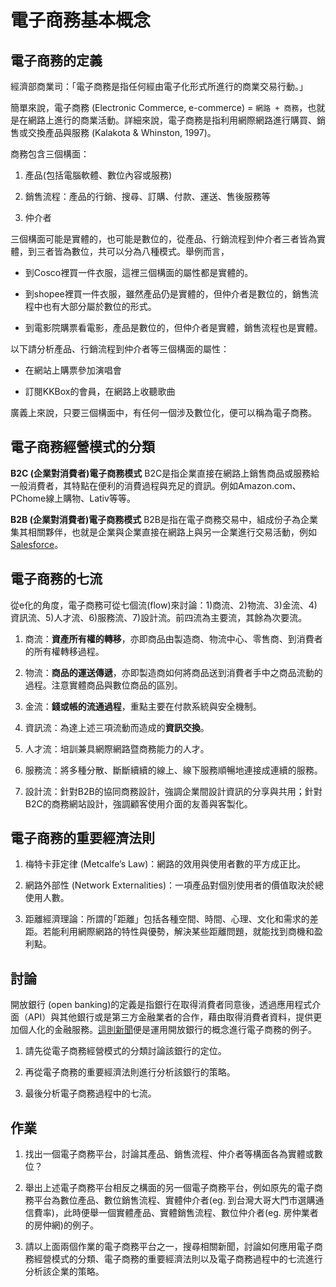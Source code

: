 # 電子商務基本概念 {#fundamentals}

## 電子商務的定義

經濟部商業司：｢電子商務是指任何經由電子化形式所進行的商業交易行動。」

簡單來說，電子商務 (Electronic Commerce, e-commerce) = `網路 + 商務`，也就是在網路上進行的商業活動。詳細來說，電子商務是指利用網際網路進行購買、銷售或交換產品與服務 (Kalakota & Whinston, 1997)。

商務包含三個構面：

1. 產品(包括電腦軟體、數位內容或服務)

2. 銷售流程：產品的行銷、搜尋、訂購、付款、運送、售後服務等

3. 仲介者

三個構面可能是實體的，也可能是數位的，從產品、行銷流程到仲介者三者皆為實體，到三者皆為數位，共可以分為八種模式。舉例而言，

- 到Cosco裡買一件衣服，這裡三個構面的屬性都是實體的。

- 到shopee裡買一件衣服，雖然產品仍是實體的，但仲介者是數位的，銷售流程中也有大部分屬於數位的形式。

- 到電影院購票看電影，產品是數位的，但仲介者是實體，銷售流程也是實體。

以下請分析產品、行銷流程到仲介者等三個構面的屬性：

- 在網站上購票參加演唱會

- 訂閱KKBox的會員，在網路上收聽歌曲

廣義上來說，只要三個構面中，有任何一個涉及數位化，便可以稱為電子商務。

## 電子商務經營模式的分類

**B2C (企業對消費者)電子商務模式**
B2C是指企業直接在網路上銷售商品或服務給一般消費者，其特點在便利的消費過程與充足的資訊。例如Amazon.com、PChome線上購物、Lativ等等。

**B2B (企業對消費者)電子商務模式**
B2B是指在電子商務交易中，組成份子為企業集其相關夥伴，也就是企業與企業直接在網路上與另一企業進行交易活動，例如[Salesforce](https://www.salesforce.com/tw/)。

## 電子商務的七流

從e化的角度，電子商務可從七個流(flow)來討論：1)商流、2)物流、3)金流、4)資訊流、5)人才流、6)服務流、7)設計流。前四流為主要流，其餘為次要流。

1. 商流：**資產所有權的轉移**，亦即商品由製造商、物流中心、零售商、到消費者的所有權轉移過程。

2. 物流：**商品的運送傳遞**，亦即製造商如何將商品送到消費者手中之商品流動的過程。注意實體商品與數位商品的區別。

3. 金流：**錢或帳的流通過程**，重點主要在付款系統與安全機制。

4. 資訊流：為達上述三項流動而造成的**資訊交換**。

5. 人才流：培訓兼具網際網路暨商務能力的人才。

6. 服務流：將多種分散、斷斷續續的線上、線下服務順暢地連接成連續的服務。

7. 設計流：針對B2B的協同商務設計，強調企業間設計資訊的分享與共用；針對B2C的商務網站設計，強調顧客使用介面的友善與客製化。

## 電子商務的重要經濟法則

1. 梅特卡菲定律 (Metcalfe's Law)：網路的效用與使用者數的平方成正比。

2. 網路外部性 (Network Externalities)：一項產品對個別使用者的價值取決於總使用人數。

3. 距離經濟理論：所謂的｢距離」包括各種空間、時間、心理、文化和需求的差距。若能利用網際網路的特性與優勢，解決某些距離問題，就能找到商機和盈利點。

## 討論 {-}
開放銀行 (open banking)的定義是指銀行在取得消費者同意後，透過應用程式介面（API）與其他銀行或是第三方金融業者的合作，藉由取得消費者資料，提供更加個人化的金融服務。[這則新聞](https://www.bnext.com.tw/article/54471/ibm-dbs-open-banking)便是運用開放銀行的概念進行電子商務的例子。

1. 請先從電子商務經營模式的分類討論該銀行的定位。

2. 再從電子商務的重要經濟法則進行分析該銀行的策略。

3. 最後分析電子商務過程中的七流。


## 作業 {-}

1. 找出一個電子商務平台，討論其產品、銷售流程、仲介者等構面各為實體或數位？ 

2. 舉出上述電子商務平台相反之構面的另一個電子商務平台，例如原先的電子商務平台為數位產品、數位銷售流程、實體仲介者(eg. 到台灣大哥大門市選購通信費率)，此時便舉一個實體產品、實體銷售流程、數位仲介者(eg. 房仲業者的房仲網)的例子。

3. 請以上面兩個作業的電子商務平台之一，搜尋相關新聞，討論如何應用電子商務經營模式的分類、電子商務的重要經濟法則以及電子商務過程中的七流進行分析該企業的策略。
